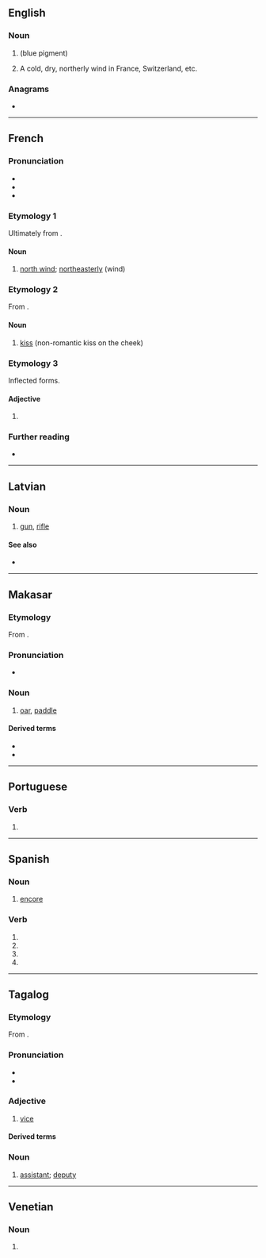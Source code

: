 {{also|Bise|bisé|biše|bìse|bìsè|bísè}}
==English==

===Noun===
{{en-noun|~}}

# {{alternative form of|en|bice|nodot=yes}} (blue pigment)
# A cold, dry, northerly wind in France, Switzerland, etc.

{{Webster 1913}}

===Anagrams===
* {{anagrams|en|a=beis|BIEs|EIBs|ISEB|Ibes|Seib|Sibe|ibes}}

----

==French==

===Pronunciation===
* {{fr-IPA}}
* {{audio|fr|Fr-bise.ogg|Audio (France)}}
* {{homophones|fr|bisent|bises}}

===Etymology 1===
Ultimately from {{etyl|gem|fr}}.

====Noun====
{{fr-noun|f}}

# [[north wind]]; [[northeasterly]] (wind)

===Etymology 2===
From {{m|fr|biser}}.

====Noun====
{{fr-noun|f}}

# [[kiss]] (non-romantic kiss on the cheek)

===Etymology 3===
Inflected forms.

====Adjective====
{{head|fr|adjective form}}

# {{feminine singular of|fr|bis}}

===Further reading===
* {{R:TLFi}}

----

==Latvian==
{{attention|lv}}

===Noun===
{{lv-noun|f|5th}}

# [[gun]], [[rifle]]

====See also====
* {{l|lv|šautene|g=f}}

----

==Makasar==

===Etymology===
From {{inh|mak|poz-pro|*bəʀsay}}.

===Pronunciation===
* {{IPA|mak|[ˈbisɛ]}}

===Noun===
{{mak-noun}}

# [[oar]], [[paddle]]

====Derived terms====
* {{l|mak|a'bise}}
* {{l|mak|biseang}}

----

==Portuguese==

===Verb===
{{head|pt|verb form}}
# {{pt-verb-form-of|bisar}}

----

==Spanish==

===Noun===
{{es-noun|m}}

# [[encore]]

===Verb===
{{head|es|verb form}}

# {{es-verb form of|ending=ar|mood=imperative|pers=2|formal=yes|number=singular|bisar}}
# {{es-verb form of|ending=ar|mood=subjunctive|tense=present|pers=1|number=singular|bisar}}
# {{es-verb form of|ending=ar|mood=subjunctive|tense=present|pers=2|formal=yes|number=singular|bisar}}
# {{es-verb form of|ending=ar|mood=subjunctive|tense=present|pers=3|number=singular|bisar}}

----

==Tagalog==

===Etymology===
From {{bor|tl|es|vice}}.

===Pronunciation===
* {{hyph|tl|bi|se}}
* {{tl-IPA}}

===Adjective===
{{tl-adj}}

# [[vice]] {{gl|second in command}}
#: {{syn|tl|pangalawa}}

====Derived terms====
{{der3|tl|bise presidente|bise alkalde|bise gobernador|bise rektor|bise tesorero|bise konsul|bise kansilyer}}

===Noun===
{{tl-noun}}

# {{lb|tl|colloquial}} [[assistant]]; [[deputy]]
#: {{syn|tl|pangalawa}}

----

==Venetian==

===Noun===
{{head|vec|noun form}}

# {{plural of|vec|bisa}}